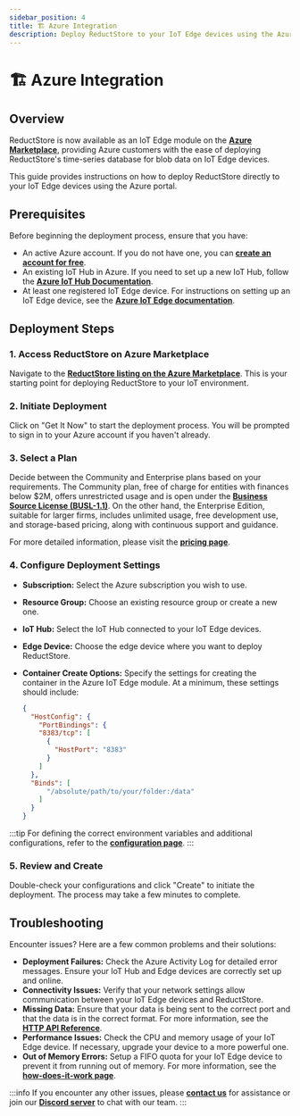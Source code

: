 ```yaml
---
sidebar_position: 4
title: 🏗️ Azure Integration
description: Deploy ReductStore to your IoT Edge devices using the Azure Marketplace.
---
```


<head>
  <link rel="canonical" href="https://www.reduct.store/docs/azure" />
</head>

# 🏗️ Azure Integration

## Overview

ReductStore is now available as an IoT Edge module on the **[**Azure Marketplace**](https://azuremarketplace.microsoft.com/en-US/marketplace/apps/reductstorellc1689939980623.reductstore)**, providing Azure customers with the ease of deploying ReductStore's time-series database for blob data on IoT Edge devices.

This guide provides instructions on how to deploy ReductStore directly to your IoT Edge devices using the Azure portal. 

## Prerequisites

Before beginning the deployment process, ensure that you have:

- An active Azure account. If you do not have one, you can **[**create an account for free**](https://azure.microsoft.com/en-us/free/)**.
- An existing IoT Hub in Azure. If you need to set up a new IoT Hub, follow the **[**Azure IoT Hub Documentation**](https://docs.microsoft.com/en-us/azure/iot-hub/)**.
- At least one registered IoT Edge device. For instructions on setting up an IoT Edge device, see the **[**Azure IoT Edge documentation**](https://docs.microsoft.com/en-us/azure/iot-edge/)**.

## Deployment Steps

### 1. Access ReductStore on Azure Marketplace

Navigate to the **[**ReductStore listing on the Azure Marketplace**](https://azuremarketplace.microsoft.com/en-US/marketplace/apps/reductstorellc1689939980623.reductstore)**. 
This is your starting point for deploying ReductStore to your IoT environment.

### 2. Initiate Deployment

Click on "Get It Now" to start the deployment process. You will be prompted to sign in to your Azure account if you haven't already.

### 3. Select a Plan

Decide between the Community and Enterprise plans based on your requirements. 
The Community plan, free of charge for entities with finances below $2M, offers unrestricted usage and is open under the **[**Business Source License (BUSL-1.1)**](https://github.com/reductstore/reductstore/blob/main/LICENSE)**.
On the other hand, the Enterprise Edition, suitable for larger firms, includes unlimited usage, free development use, and storage-based pricing, along with continuous support and guidance. 

For more detailed information, please visit the **[**pricing page**](/pricing)**.

### 4. Configure Deployment Settings

- **Subscription:** Select the Azure subscription you wish to use.
- **Resource Group:** Choose an existing resource group or create a new one.
- **IoT Hub:** Select the IoT Hub connected to your IoT Edge devices.
- **Edge Device:** Choose the edge device where you want to deploy ReductStore.
- **Container Create Options:** Specify the settings for creating the container in the Azure IoT Edge module. At a minimum, these settings should include:

  ```json
  {
    "HostConfig": {
      "PortBindings": {
      "8383/tcp": [
        {
          "HostPort": "8383"
        }
      ]
    },
    "Binds": [
        "/absolute/path/to/your/folder:/data"
      ]
    }
  }
  ```

:::tip
For defining the correct environment variables and additional configurations, refer to the **[**configuration page**](/docs/configuration)**.
:::

### 5. Review and Create

Double-check your configurations and click "Create" to initiate the deployment. The process may take a few minutes to complete.

## Troubleshooting

Encounter issues? Here are a few common problems and their solutions:

- **Deployment Failures:** Check the Azure Activity Log for detailed error messages. Ensure your IoT Hub and Edge devices are correctly set up and online.
- **Connectivity Issues:** Verify that your network settings allow communication between your IoT Edge devices and ReductStore.
- **Missing Data:** Ensure that your data is being sent to the correct port and that the data is in the correct format. For more information, see the **[**HTTP API Reference**](/docs/http-api)**.
- **Performance Issues:** Check the CPU and memory usage of your IoT Edge device. If necessary, upgrade your device to a more powerful one.
- **Out of Memory Errors:** Setup a FIFO quota for your IoT Edge device to prevent it from running out of memory. For more information, see the **[**how-does-it-work page**](/docs/how-does-it-work)**.

:::info
If you encounter any other issues, please **[**contact us**](mailto:info@reduct.store)** for assistance or join our **[**Discord server**](https://discord.com/invite/BWrCncF5EP)** to chat with our team.
:::